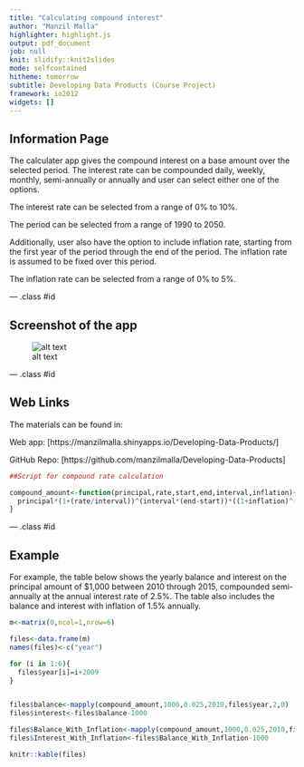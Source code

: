 ```yaml
---
title: "Calculating compound interest"
author: "Manzil Malla"
highlighter: highlight.js
output: pdf_document
job: null
knit: slidify::knit2slides
mode: selfcontained
hitheme: tomorrow
subtitle: Developing Data Products (Course Project)
framework: io2012
widgets: []
---
```


## Information Page

The calculater app gives the compound interest on a base amount over the selected period. The interest rate can be compounded daily, weekly, monthly, semi-annually or annually and user can select either one of the options. 

The interest rate can be selected from a range of 0% to 10%.

The period can be selected from a range of 1990 to 2050.

Additionally, user also have the option to include inflation rate, starting from the first year of the period through the end of the period. The inflation rate is assumed to be fixed over this period.

The inflation rate can be selected from a range of 0% to 5%.

--- .class #id 

## Screenshot of the app
![alt text](figures/capture.png)

--- .class #id 


## Web Links

The materials can be found in:

Web app: [https://manzilmalla.shinyapps.io/Developing-Data-Products/]

GitHub Repo: [https://github.com/manzilmalla/Developing-Data-Products]



```r
##Script for compound rate calculation

compound_amount<-function(principal,rate,start,end,interval,inflation){
  principal*(1+(rate/interval))^(interval*(end-start))*((1+inflation)^(end-start))
}
```

--- .class #id 

## Example
For example, the table below shows the yearly balance and interest on the principal amount of $1,000 between 2010 through 2015, compounded semi-annually at the annual interest rate of 2.5%. The table also includes the balance and interest with inflation of 1.5% annually.



```r

m<-matrix(0,ncol=1,nrow=6)

files<-data.frame(m)
names(files)<-c("year")

for (i in 1:6){
  files$year[i]=i+2009
}


files$balance<-mapply(compound_amount,1000,0.025,2010,files$year,2,0)
files$interest<-files$balance-1000

files$Balance_With_Inflation<-mapply(compound_amount,1000,0.025,2010,files$year,2,0.015)
files$Interest_With_Inflation<-files$Balance_With_Inflation-1000

```


```r
knitr::kable(files)
```

